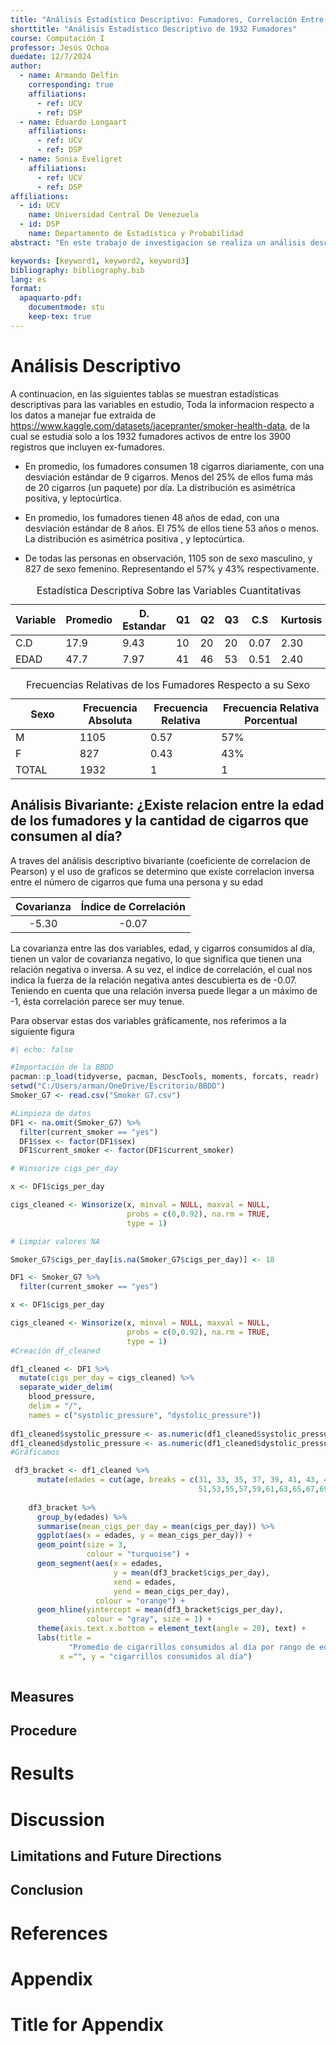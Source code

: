 ```yaml
---
title: "Análisis Estadístico Descriptivo: Fumadores, Correlación Entre Edad y Cigarros Fumados al Día, Diferencias de Consumo Entre Hombres y Mujeres"
shorttitle: "Análisis Estadístico Descriptivo de 1932 Fumadores"
course: Computación I
professor: Jesús Ochoa
duedate: 12/7/2024
author:
  - name: Armando Delfín
    corresponding: true
    affiliations:
      - ref: UCV
      - ref: DSP
  - name: Eduardo Longaart
    affiliations:
      - ref: UCV
      - ref: DSP
  - name: Sonia Eveligret
    affiliations: 
      - ref: UCV
      - ref: DSP
affiliations:
  - id: UCV
    name: Universidad Central De Venezuela
  - id: DSP
    name: Departamento de Estadística y Probabilidad
abstract: "En este trabajo de investigacion se realiza un análisis descriptivo sobre una base de datos que contiene un numero de observaciones plasmadas en un registro con 3900 hombres y mujeres que son fumadores, a traves del uso de graficos y de estadisticas descriptivas, para obtener informacion y posteriormente hacer un estudio que nos permita conocer si existe una relacion entre la edad de las personas, su sexo y el numero de cigarros que consumen por dia. Lo que sea desea tener como resultado de este trabajo de investigacion es una estimacion basica enfocada a todos lo registros que contienen informacion de las personas que son fumadoras regulares, y de forma practica a traves del uso de graficos explicar las caracteristicas que posee una persona fumadora acorde a su sexo, edad y la cantidad de cigarros que fumen por dia"

keywords: [keyword1, keyword2, keyword3]
bibliography: bibliography.bib
lang: es
format:
  apaquarto-pdf:
    documentmode: stu
    keep-tex: true
---
```


# Análisis Descriptivo

A continuacion, en las siguientes tablas se muestran estadísticas descriptivas para las variables en estudio, Toda la informacion respecto a los datos a manejar fue extraida de <https://www.kaggle.com/datasets/jacepranter/smoker-health-data,> de la cual se estudia solo a los 1932 fumadores activos de entre los 3900 registros que incluyen ex-fumadores.

-   En promedio, los fumadores consumen 18 cigarros diariamente, con una desviación estándar de 9 cigarros. Menos del 25% de ellos fuma más de 20 cigarros (un paquete) por día. La distribución es asimétrica positiva, y leptocúrtica.

-   En promedio, los fumadores tienen 48 años de edad, con una desviación estándar de 8 años. El 75% de ellos tiene 53 años o menos. La distribución es asimétrica positiva , y leptocúrtica.

-   De todas las personas en observación, 1105 son de sexo masculino, y 827 de sexo femenino. Representando el 57% y 43% respectivamente.

| Variable | Promedio | D. Estandar | Q1  | Q2  | Q3  | C.S  | Kurtosis |
|----------|----------|-------------|-----|-----|-----|------|----------|
| C.D      | 17.9     | 9.43        | 10  | 20  | 20  | 0.07 | 2.30     |
| EDAD     | 47.7     | 7.97        | 41  | 46  | 53  | 0.51 | 2.40     |

: Estadística Descriptiva Sobre las Variables Cuantitativas

| Sexo  | Frecuencia Absoluta | Frecuencia Relativa | Frecuencia Relativa Porcentual |
|---------------|----------------|----------------|-------------------------|
| M     | 1105                | 0.57                | 57%                            |
| F     | 827                 | 0.43                | 43%                            |
| TOTAL | 1932                | 1                   | 1                              |

: Frecuencias Relativas de los Fumadores Respecto a su Sexo

## Análisis Bivariante: ¿Existe relacion entre la edad de los fumadores y la cantidad de cigarros que consumen al día?

A traves del análisis descriptivo bivariante (coeficiente de correlacion de Pearson) y el uso de graficos se determino que existe correlacion inversa entre el número de cigarros que fuma una persona y su edad

| Covarianza | Índice de Correlación |
|:----------:|:---------------------:|
|   -5.30    |         -0.07         |

La covarianza entre las dos variables, edad, y cigarros consumidos al día, tienen un valor de covarianza negativo, lo que significa que tienen una relación negativa o inversa. A su vez, el índice de correlación, el cual nos indica la fuerza de la relación negativa antes descubierta es de -0.07. Teniendo en cuenta que una relación inversa puede llegar a un máximo de -1, ésta correlación parece ser muy tenue.

Para observar estas dos variables gráficamente, nos referimos a la siguiente figura

```r
#| echo: false

#Importación de la BBDD
pacman::p_load(tidyverse, pacman, DescTools, moments, forcats, readr)
setwd("C:/Users/arman/OneDrive/Escritorio/BBDD") 
Smoker_G7 <- read.csv("Smoker G7.csv")

#Limpieza de datos
DF1 <- na.omit(Smoker_G7) %>% 
  filter(current_smoker == "yes")
  DF1$sex <- factor(DF1$sex)
  DF1$current_smoker <- factor(DF1$current_smoker)

# Winsorize cigs_per_day

x <- DF1$cigs_per_day

cigs_cleaned <- Winsorize(x, minval = NULL, maxval = NULL,
                          probs = c(0,0.92), na.rm = TRUE, 
                          type = 1)

# Limpiar valores NA

Smoker_G7$cigs_per_day[is.na(Smoker_G7$cigs_per_day)] <- 18

DF1 <- Smoker_G7 %>%
  filter(current_smoker == "yes")

x <- DF1$cigs_per_day

cigs_cleaned <- Winsorize(x, minval = NULL, maxval = NULL,
                          probs = c(0,0.92), na.rm = TRUE, 
                          type = 1)
#Creación df_cleaned

df1_cleaned <- DF1 %>% 
  mutate(cigs_per_day = cigs_cleaned) %>% 
  separate_wider_delim(
    blood_pressure,
    delim = "/",
    names = c("systolic_pressure", "dystolic_pressure"))
  
df1_cleaned$systolic_pressure <- as.numeric(df1_cleaned$systolic_pressure)
df1_cleaned$dystolic_pressure <- as.numeric(df1_cleaned$dystolic_pressure)
#Gráficamos

 df3_bracket <- df1_cleaned %>%
      mutate(edades = cut(age, breaks = c(31, 33, 35, 37, 39, 41, 43, 45, 47 ,49,
                                          51,53,55,57,59,61,63,65,67,69)))
    
    df3_bracket %>%
      group_by(edades) %>%
      summarise(mean_cigs_per_day = mean(cigs_per_day)) %>%
      ggplot(aes(x = edades, y = mean_cigs_per_day)) +
      geom_point(size = 3,
                 colour = "turquoise") +
      geom_segment(aes(x = edades,
                       y = mean(df3_bracket$cigs_per_day),
                       xend = edades,
                       yend = mean_cigs_per_day),
                   colour = "orange") +
      geom_hline(yintercept = mean(df3_bracket$cigs_per_day),
                 colour = "gray", size = 1) +
      theme(axis.text.x.bottom = element_text(angle = 20), text) +
      labs(title = 
             "Promedio de cigarrillos consumidos al día por rango de edades",
           x ="", y = "cigarrillos consumidos al día")
    
```

## Measures

## Procedure

# Results

# Discussion

## Limitations and Future Directions

## Conclusion

# References

<!-- References will auto-populate in the refs div below -->

::: {#refs}
:::

# Appendix

# Title for Appendix
